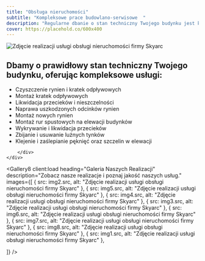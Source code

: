 ```yaml
---
title: "Obsługa nieruchomości"
subtitle: "Kompleksowe prace budowlano-serwisowe  "
description: "Regularne dbanie o stan techniczny Twojego budynku jest kluczowe dla utrzymania nieruchomości w dobrej kondycji. Nasze usługi zapewniają skuteczne i długotrwałe rozwiązania, które chronią Twój budynek.   "
cover: https://placehold.co/600x400
---
```



<Header36 
  heading={frontmatter.title}
  subheading={frontmatter.subtitle}
  description={frontmatter.description}>
<Image src={img1} alt="Zdjęcie realizacji usługi obsługi nieruchomości firmy Skyarc"  height={900} loading="eager" />
  </Header36>
<div data-sal="fade" className="container px-[5%] py-16 md:py-24 lg:py-28 text-xl border-b-2 border-primary">
	<div className="flex flex-col md:flex-row gap-x-20">
  	<h2 className="flex-1 text-5xl mb-3 min-w-64 block">Dbamy o prawidłowy stan techniczny Twojego budynku, oferując kompleksowe usługi:</h2>
		<div className=" flex-1">
			<ul className="md:list-disc flex gap-y-5 flex-col">
			<li>Czyszczenie rynien i kratek odpływowych</li>
			<li>Montaż kratek odpływowych </li>
			<li>Likwidacja przecieków i nieszczelności</li>
			<li>Naprawa uszkodzonych odcinków rynien</li>
			<li>Montaż nowych rynien </li>
			<li>Montaż rur spustowych na elewacji budynków</li>
			<li>Wykrywanie i likwidacja przecieków</li>
			<li>Zbijanie i usuwanie luźnych tynków </li>
			<li>Klejenie i zaślepianie pęknięć oraz szczelin w elewacji</li>
			</ul>
	
		</div>
	</div>
</div>

<Gallery8 client:load
  heading="Galeria Naszych Realizacji"
  description="Zobacz nasze realizacje i poznaj jakość naszych usług."
  images={[
    {  src: img2.src, alt: "Zdjęcie realizacji usługi obsługi nieruchomości firmy Skyarc" },
    {  src: img5.src, alt: "Zdjęcie realizacji usługi obsługi nieruchomości firmy Skyarc" },
    {  src: img4.src, alt: "Zdjęcie realizacji usługi obsługi nieruchomości firmy Skyarc" },
    {  src: img3.src, alt: "Zdjęcie realizacji usługi obsługi nieruchomości firmy Skyarc" },
    {  src: img6.src, alt: "Zdjęcie realizacji usługi obsługi nieruchomości firmy Skyarc" },
	{  src: img7.src, alt: "Zdjęcie realizacji usługi obsługi nieruchomości firmy Skyarc" },
	{  src: img8.src, alt: "Zdjęcie realizacji usługi obsługi nieruchomości firmy Skyarc" },
	{  src: img1.src, alt: "Zdjęcie realizacji usługi obsługi nieruchomości firmy Skyarc" },

  ]}
/>